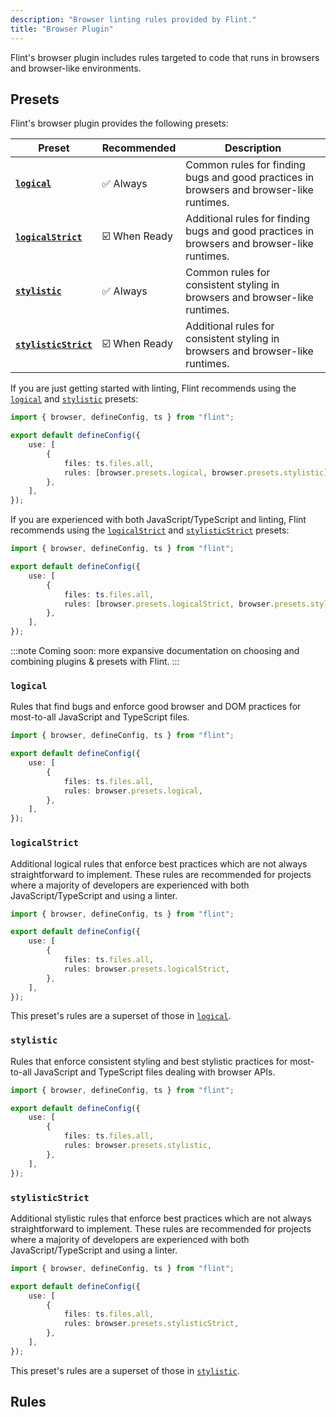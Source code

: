 ```yaml
---
description: "Browser linting rules provided by Flint."
title: "Browser Plugin"
---
```




Flint's browser plugin includes rules targeted to code that runs in browsers and browser-like environments.

<PackageManagers type="install" pkg="@flint.fyi/plugin-browser" />

## Presets

Flint's browser plugin provides the following presets:

| Preset                                    | Recommended   | Description                                                                                 |
| ----------------------------------------- | ------------- | ------------------------------------------------------------------------------------------- |
| **[`logical`](#logical)**                 | ✅ Always     | Common rules for finding bugs and good practices in browsers and browser-like runtimes.     |
| **[`logicalStrict`](#logicalstrict)**     | ☑️ When Ready | Additional rules for finding bugs and good practices in browsers and browser-like runtimes. |
| **[`stylistic`](#stylistic)**             | ✅ Always     | Common rules for consistent styling in browsers and browser-like runtimes.                  |
| **[`stylisticStrict`](#stylisticstrict)** | ☑️ When Ready | Additional rules for consistent styling in browsers and browser-like runtimes.              |

If you are just getting started with linting, Flint recommends using the [`logical`](#logical) and [`stylistic`](#stylistic) presets:

```ts title="flint.config.ts"
import { browser, defineConfig, ts } from "flint";

export default defineConfig({
	use: [
		{
			files: ts.files.all,
			rules: [browser.presets.logical, browser.presets.stylistic],
		},
	],
});
```

If you are experienced with both JavaScript/TypeScript and linting, Flint recommends using the [`logicalStrict`](#logicalstrict) and [`stylisticStrict`](#stylisticstrict) presets:

```ts title="flint.config.ts"
import { browser, defineConfig, ts } from "flint";

export default defineConfig({
	use: [
		{
			files: ts.files.all,
			rules: [browser.presets.logicalStrict, browser.presets.stylisticStrict],
		},
	],
});
```

:::note
Coming soon: more expansive documentation on choosing and combining plugins & presets with Flint.
:::

### `logical`

Rules that find bugs and enforce good browser and DOM practices for most-to-all JavaScript and TypeScript files.

```ts title="flint.config.ts"
import { browser, defineConfig, ts } from "flint";

export default defineConfig({
	use: [
		{
			files: ts.files.all,
			rules: browser.presets.logical,
		},
	],
});
```

### `logicalStrict`

Additional logical rules that enforce best practices which are not always straightforward to implement.
These rules are recommended for projects where a majority of developers are experienced with both JavaScript/TypeScript and using a linter.

```ts title="flint.config.ts"
import { browser, defineConfig, ts } from "flint";

export default defineConfig({
	use: [
		{
			files: ts.files.all,
			rules: browser.presets.logicalStrict,
		},
	],
});
```

This preset's rules are a superset of those in [`logical`](#logical).

### `stylistic`

Rules that enforce consistent styling and best stylistic practices for most-to-all JavaScript and TypeScript files dealing with browser APIs.

```ts title="flint.config.ts"
import { browser, defineConfig, ts } from "flint";

export default defineConfig({
	use: [
		{
			files: ts.files.all,
			rules: browser.presets.stylistic,
		},
	],
});
```

### `stylisticStrict`

Additional stylistic rules that enforce best practices which are not always straightforward to implement.
These rules are recommended for projects where a majority of developers are experienced with both JavaScript/TypeScript and using a linter.

```ts title="flint.config.ts"
import { browser, defineConfig, ts } from "flint";

export default defineConfig({
	use: [
		{
			files: ts.files.all,
			rules: browser.presets.stylisticStrict,
		},
	],
});
```

This preset's rules are a superset of those in [`stylistic`](#stylistic).

## Rules

<RulesTable implementing plugin="browser" />
